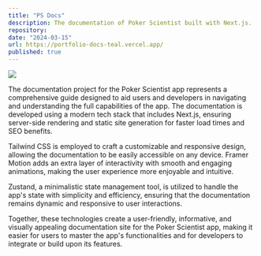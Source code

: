 ```yaml
---
title: "PS Docs"
description: The documentation of Poker Scientist built with Next.js.
repository: 
date: "2024-03-15"
url: https://portfolio-docs-teal.vercel.app/
published: true
---
```

[![](/images/ps-docs/ps-docs.png)](https://portfolio-docs-teal.vercel.app/)

The documentation project for the Poker Scientist app represents a comprehensive guide designed to aid users and developers in navigating and understanding the full capabilities of the app. The documentation is developed using a modern tech stack that includes Next.js, ensuring server-side rendering and static site generation for faster load times and SEO benefits. 

Tailwind CSS is employed to craft a customizable and responsive design, allowing the documentation to be easily accessible on any device. Framer Motion adds an extra layer of interactivity with smooth and engaging animations, making the user experience more enjoyable and intuitive. 

Zustand, a minimalistic state management tool, is utilized to handle the app's state with simplicity and efficiency, ensuring that the documentation remains dynamic and responsive to user interactions. 

Together, these technologies create a user-friendly, informative, and visually appealing documentation site for the Poker Scientist app, making it easier for users to master the app's functionalities and for developers to integrate or build upon its features.